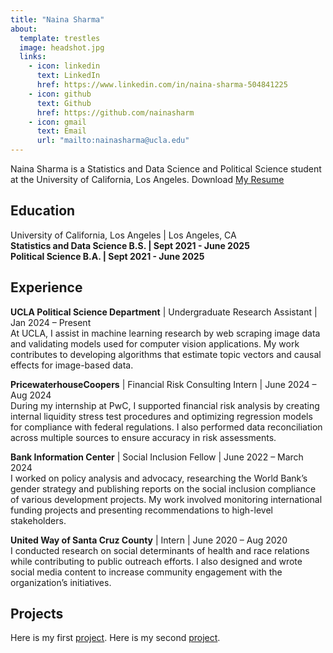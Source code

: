 ```yaml
---
title: "Naina Sharma"
about:
  template: trestles
  image: headshot.jpg
  links:
    - icon: linkedin
      text: LinkedIn
      href: https://www.linkedin.com/in/naina-sharma-504841225
    - icon: github
      text: Github
      href: https://github.com/nainasharm
    - icon: gmail
      text: Email
      url: "mailto:nainasharma@ucla.edu"
---
```


Naina Sharma is a Statistics and Data Science and Political Science student at the University of California, Los Angeles. Download [My Resume](/Resume_Stats140.pdf)

## Education

University of California, Los Angeles | Los Angeles, CA  
**Statistics and Data Science B.S. | Sept 2021 - June 2025**  
**Political Science B.A. | Sept 2021 - June 2025**  

## Experience

**UCLA Political Science Department** | Undergraduate Research Assistant | Jan 2024 – Present  
At UCLA, I assist in machine learning research by web scraping image data and validating models used for computer vision applications. My work contributes to developing algorithms that estimate topic vectors and causal effects for image-based data.  

**PricewaterhouseCoopers** | Financial Risk Consulting Intern | June 2024 – Aug 2024  
During my internship at PwC, I supported financial risk analysis by creating internal liquidity stress test procedures and optimizing regression models for compliance with federal regulations. I also performed data reconciliation across multiple sources to ensure accuracy in risk assessments.  

**Bank Information Center** | Social Inclusion Fellow | June 2022 – March 2024  
I worked on policy analysis and advocacy, researching the World Bank’s gender strategy and publishing reports on the social inclusion compliance of various development projects. My work involved monitoring international funding projects and presenting recommendations to high-level stakeholders.  

**United Way of Santa Cruz County** | Intern | June 2020 – Aug 2020  
I conducted research on social determinants of health and race relations while contributing to public outreach efforts. I also designed and wrote social media content to increase community engagement with the organization’s initiatives. 

## Projects
Here is my first [project](/projects/project_1.qmd).
Here is my second [project](/projects/project_2.qmd).

